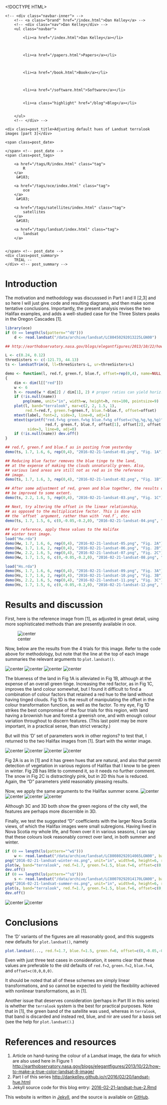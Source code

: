 <!DOCTYPE HTML>
<html>
<head>
<link rel='stylesheet' type='text/css' href='/css/syntax.css' />
<link rel='stylesheet' type='text/css' href='/css/style.css' />
<meta charset="UTF-8">
<title>Adjusting default hues of Landsat terralook images [part 3]</title>
</head>

<body>
<div class="navbar">
    <!-- <div class="navbar-inner"> -->
        <!-- <a class="brand" href="/index.html">Dan Kelley</a> -->
        <!-- <div class="nav">Dan Kelley</div> -->
        <ul class="navbar">
            
            <li><a href="/index.html">Dan Kelley</a></li>
            

            
            <li><a href="/papers.html">Papers</a></li>
            

            
            <li><a href="/book.html">Book</a></li>
            

            
            <li><a href="/software.html">Software</a></li>
            
            
            <li><a class="highlight" href="/blog">Blog</a></li>
            

        </ul>
        <!-- </div> -->
</div>

<div id="content">
    




<!-- <div class="span8"> -->

<div class=topnav>

<!-- | <a href='/blog'>Home</a> | -->

</div> <!-- topnav -->


<div class="page-header">

    <div class=post_title>Adjusting default hues of Landsat terralook images [part 3]</div>
<!-- </div> --> <!-- span8 -->

<!-- <div class="span4"> -->

<div class=slug>
    <span class=post_date>
        
    </span> <!-- post_date -->
    <span class=post_tags>
        
        <a href="/tags/R/index.html" class="tag">
            R
        </a>
         &#183; 
        
        <a href="/tags/oce/index.html" class="tag">
            oce
        </a>
         &#183; 
        
        <a href="/tags/satellites/index.html" class="tag">
            satellites
        </a>
         &#183; 
        
        <a href="/tags/landsat/index.html" class="tag">
            landsat
        </a>
        
        
    </span> <!-- post_date -->
    <div class=post_summary>
        TRIAL --
    </div> <!-- post_summary -->
</div> <!-- slug -->

<!-- </div> -->
<!-- span4 -->
</div> <!-- page-header -->



# Introduction

The motivation and methodology was discusssed in Part I and II [2,3] and so here I will
just give code and resulting diagrams, and then make some tentative
conclusions. Importantly, the present analysis revises the two Halifax
examples, and adds a well-studied case for the Three Sisters peaks in the
Oregon Cascades [1].

```R
library(oce)
if (0 == length(ls(pattern="^d$")))
    d <- read.landsat("/data/archive/landsat/LC80450292013225LGN00")

## http://earthobservatory.nasa.gov/blogs/elegantfigures/2013/10/22/how-to-make-a-true-color-landsat-8-image/

L <- c(0.24, 0.12)
threeSisters <- c(-121.73, 44.13)
ts <- landsatTrim(d, ll=threeSisters-L, ur=threeSisters+L)

demo <- function(l, red.f, green.f, blue.f, offset=rep(0,4), name=NULL, label="")
{
    dim <- dim(l[["red"]])
    w <- 6
    h <- round(w * dim[2] / dim[1], 2) # proper ratios can yield horiz. stripes
    if (!is.null(name))
        png(name, unit="in", width=w, height=h, res=100, pointsize=9)
    plot(l, band="terralook", mar=c(2, 2, 1.5, 1),
         red.f=red.f, green.f=green.f, blue.f=blue.f, offset=offset)
    mtext(label, font=2, side=3, line=0, adj=1)
    mtext(sprintf("red.f=%g green.f=%g blue.f=%g offset=c(%g,%g,%g,%g)",
                  red.f, green.f, blue.f, offset[1], offset[2], offset[3], offset[4]),
          side=3, line=0, adj=0)
    if (!is.null(name)) dev.off()
}

## red.f, green.f and blue.f as in posting from yesterday
demo(ts, 1.7, 1.6, 6, rep(0,4), "2016-02-21-landsat-01.png", "Fig. 1A")

## Reducing blue factor removes the blue tinge to the land, 
## at the expense of making the clouds unnaturally green. Also, 
## various land areas are still not as red as in the reference
## image.
demo(ts, 1.7, 1.6, 3, rep(0,4), "2016-02-21-landsat-02.png", "Fig. 1B")

## After some adjustment of red, green and blue together, the results can
## be improved to some extent.
demo(ts, 2.2, 1.6, 5, rep(0,4), "2016-02-21-landsat-03.png", "Fig. 1C")

## Next, try altering the offset in the linear relationship,
## as opposed to the multiplicative factor. This is done with 
## the `offset` argument, rather than with `red.f`, etc.
demo(ts, 1.7, 1.5, 6, c(0,-0.05,-0.2,0), "2016-02-21-landsat-04.png", "Fig. 1D")

## For reference, apply these values to the Halifax
## winter test image.
load("Hw.rda")
demo(Hw, 1.7, 1.6, 6, rep(0,4), "2016-02-21-landsat-05.png", "Fig. 2A")
demo(Hw, 1.7, 1.6, 2, rep(0,4), "2016-02-21-landsat-06.png", "Fig. 2B")
demo(Hw, 2.2, 1.6, 5, rep(0,4), "2016-02-21-landsat-07.png", "Fig. 2C")
demo(Hw, 1.7, 1.5, 6, c(0,-0.05,-0.2,0), "2016-02-21-landsat-08.png", "Fig. 2D")

load("Hs.rda")
demo(Hs, 1.7, 1.6, 6, rep(0,4), "2016-02-21-landsat-09.png", "Fig. 3A")
demo(Hs, 1.7, 1.6, 2, rep(0,4), "2016-02-21-landsat-10.png", "Fig. 3B")
demo(Hs, 2.2, 1.6, 5, rep(0,4), "2016-02-21-landsat-11.png", "Fig. 3C")
demo(Hs, 1.7, 1.5, 6, c(0,-0.05,-0.2,0), "2016-02-21-landsat-12.png", "Fig. 3D")

```

# Results and discussion

First, here is the reference image from [1], as adjusted in great detail, using
more sophisticated methods than are presently available in oce.

![center](/figs/2016-02-21-landsat-three-sisters.png) 

Now, below are the results from the 4 trials for this image. Refer to the code
above for methodology, but note that the line at the top of each image
summaries the relevant arguments to `plot.landsat()`.

![center](/figs/2016-02-21-landsat-01.png)
![center](/figs/2016-02-21-landsat-02.png)
![center](/figs/2016-02-21-landsat-03.png)
![center](/figs/2016-02-21-landsat-04.png)

The blueness of the land in Fig 1A is alleviated in Fig 1B, although at the
expense of an overall green tinge.  Increasing the red factor, as in Fig 1C,
improves the land colour somewhat, but I found it difficult to find a
combination of colour factors that retained a red hue to the land without
having tinged clouds.  Fig 1D is the result of manipulating the offset in the
colour transformation function, as well as the factor.  To my eye, Fig 1D
strikes the best compromise of the four trials for this region, with land
having a brownish hue and forest a greenish one, and with enough colour
variation throughout to discern features.  (This last point may be more
important, in a practical sense, than strict veracity.)

But will this 'D' set of parameters work in other regions? to test that, I
returned to the two Halifax images from [1]. Start with the winter image.


![center](/figs/2016-02-21-landsat-05.png)
![center](/figs/2016-02-21-landsat-06.png)
![center](/figs/2016-02-21-landsat-07.png)
![center](/figs/2016-02-21-landsat-08.png)

Fig 2A is as in [1] and it has green hues that are natural, and also that
permit detection of vegetation in various regions of Halifax that I know to be
green in winter. Fig 2B has little to commend it, so it needs no further
comment. The snow in Fig 2C is distractingly pink, but in 2D this hue is
reduced.  Again, the "D" parameters yield reasonably pleasing results.

Now, we apply the same arguments to the Halifax summer scene.
![center](/figs/2016-02-21-landsat-09.png)
![center](/figs/2016-02-21-landsat-10.png)
![center](/figs/2016-02-21-landsat-11.png)
![center](/figs/2016-02-21-landsat-12.png)

Although 3C and 3D both show the green regions of the city well, the features
are perhaps more discernible in 3D.

Finally, we test the suggested "D" coefficients with the larger Nova Scotia
views, of which the Halifax images were small subregions. Having lived in Nova
Scotia my whole life, and flown over it in various seasons, I can say that
these colours look reasonably correct over land, in both summer and winter.


```R
if (0 == length(ls(pattern="^w$")))
    w <- read.landsat("/data/archive/landsat/LC80080292014065LGN00", band=band)
png("2016-02-21-landsat-winter-ns.png", unit="in", width=6, height=6, res=100, pointsize=9)
plot(w, band="terralook", red.f=1.7, green.f=1.5, blue.f=6, offset=c(0,-0.05,-0.2,0))
dev.off()
if (0 == length(ls(pattern="^s$")))
    s <- read.landsat("/data/archive/landsat/LC80070292014170LGN00", band=band)
png("2016-02-21-landsat-summer-ns.png", unit="in", width=6, height=6, res=100, pointsize=9)
plot(s, band="terralook", red.f=1.7, green.f=1.5, blue.f=6, offset=c(0,-0.05,-0.2,0))
dev.off()
```

![center](/figs/2016-02-21-landsat-winter-ns.png)
![center](/figs/2016-02-21-landsat-summer-ns.png)



# Conclusions

The 'D' variants of the figures are all reasonably good, and this suggests new
defaults for `plot.landsat()`, namely 
```R
plot.landsat(..., red.f=1.7, blue.f=1.5, green.f=6, offset=c(0,-0.05,-0.2,0), ...)
```

Even with just three test cases in consideration, it seems clear that these
values are preferable to the old defaults of `red.f=2`, `green.f=2`,
`blue.f=4`, and `offset=c(0,0,0,0)`.

It should be noted that all of these schemes are simply linear transformations,
and so cannot be expected to yield the flexibility achieved with nonlinear
transformations, as in [1].

Another issue that deserves consideration (perhaps in Part III in this series)
is whether the `terralook` system is the best for practical purposes. Note that
in [1], the green band of the satellite was used, whereas in `terralook`, that
band is discarded and instead red, blue, and nir are used for a basis set (see
the help for `plot.landsat()`.)


# References and resources

1. Article on hand-tuning the colour of a Landsat image, the data for which are also used here in Figure 1 <http://earthobservatory.nasa.gov/blogs/elegantfigures/2013/10/22/how-to-make-a-true-color-landsat-8-image/>
2. Part I of this series <http://dankelley.github.io/r/2016/02/20/landsat-hue.html>
3. Jekyll source code for this blog entry: [2016-02-21-landsat-hue-2.Rmd](https://raw.github.com/dankelley/dankelley.github.io/master/assets/2016-02-21-landsat-hue-2.Rmd)





</div>

<p class="footnote">This website is written in <a
href="http://jekyllrb.com">Jekyll</a>, and the source is available on <a
href="https://github.com/dankelley/dankelley.github.io">GitHub</a>.</p>

</body>
</html>

